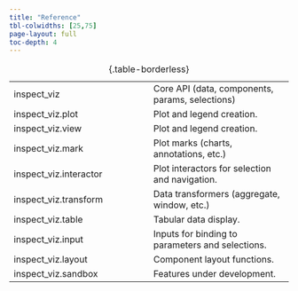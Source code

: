 ```yaml
---
title: "Reference"
tbl-colwidths: [25,75]
page-layout: full
toc-depth: 4
---
```


|  |  |
|----|----|
| [inspect_viz](inspect_viz.qmd) | Core API (data, components, params, selections) |
| [inspect_viz.plot](inspect_viz.plot.qmd) | Plot and legend creation. |
| [inspect_viz.view](inspect_viz.view.qmd) | Plot and legend creation. |
| [inspect_viz.mark](inspect_viz.mark.qmd) | Plot marks (charts, annotations, etc.) |
| [inspect_viz.interactor](inspect_viz.interactor.qmd) | Plot interactors for selection and navigation. |
| [inspect_viz.transform](inspect_viz.transform.qmd) | Data transformers (aggregate, window, etc.) |
| [inspect_viz.table](inspect_viz.transform.qmd) | Tabular data display. |
| [inspect_viz.input](inspect_viz.input.qmd) | Inputs for binding to parameters and selections. |
| [inspect_viz.layout](inspect_viz.layout.qmd) | Component layout functions. |
| [inspect_viz.sandbox](inspect_viz.sandbox.qmd) | Features under development. |

: {.table-borderless}




```{=html}
<style>
.table-borderless {
    border-top: none;
    border-bottom: none;
}
.table td {
    padding-bottom: 0 !important;
}
a {
    text-decoration: none;
}
a:hover {
    text-decoration: underline;
}
</style>
```
